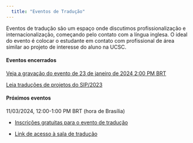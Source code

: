 ```yaml
---
  title: "Eventos de Tradução"
---
```


Eventos de tradução são um espaço onde discutimos profissionalização e internacionalização, começando pelo contato com a língua inglesa. O ideal do evento é colocar o estudante em contato com profissional de área similar ao projeto de interesse do aluno na UCSC.

#### Eventos encerrados

[Veja a gravação do evento de 23 de janeiro de 2024 2:00 PM BRT](https://www.youtube.com/watch?v=h9QRf83-3lc)

[Leia traduções de projetos do SIP/2023](https://paei.netlify.app/projetos-pesquisa-2023)

#### Próximos eventos

11/03/2024, 12:00-1:00 PM BRT (hora de Brasília)

* [Inscrições gratuitas para o evento de tradução](https://forms.gle/b4Gd3EMVZpD8xAYd8)

* [Link de acesso à sala de tradução](https://ucsc.zoom.us/j/98256282769?pwd=VVJZNitZSUhRdHFiajQ0Nm0xeU1ZZz09)